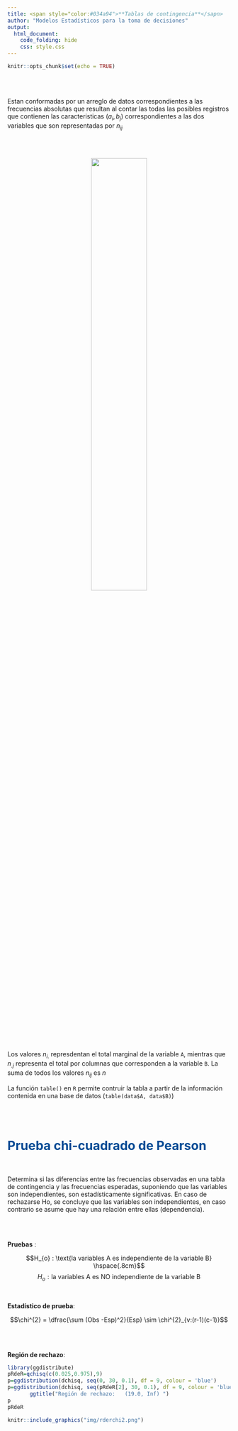 ```yaml
---
title: <span style="color:#034a94">**Tablas de contingencia**</sapn>
author: "Modelos Estadísticos para la toma de decisiones"
output:
  html_document:
    code_folding: hide
    css: style.css
---
```


```r
knitr::opts_chunk$set(echo = TRUE)
```

<br/><br/>

Estan conformadas por un arreglo de datos correspondientes a las frecuencias absolutas que resultan al contar las todas las posibles registros que contienen las caracteristicas  ($a_i,b_j$) correspondientes a las dos variables que son representadas por $n_{ij}$

<br/><br/>

<center>
![](img/tablaab.png){width=50%}
</center>

<br/><br/>

Los valores $n_{i.}$ represdentan el total marginal de la variable `A`, mientras que $n_{.j}$ representa el total por columnas que corresponden a la variable `B`. La suma de todos los valores $n_{ij}$ es $n$ 

La función `table()` en `R` permite contruir la tabla a partir de la información contenida en una base de datos (`table(data$A, data$B)`)

<br/><br/>

# <span style="color:#034a94">**Prueba chi-cuadrado de Pearson**</span>  

<br/>

Determina si las diferencias entre las frecuencias observadas en una tabla de contingencia y las frecuencias esperadas, suponiendo que las variables son independientes, son estadísticamente significativas. En caso de rechazarse Ho, se concluye que las variables son independientes, en caso contrario se asume que hay una relación entre ellas (dependencia).


<br/><br/>

**Pruebas** :

$$H_{o} : \text{la variables A es independiente de la variable B} \hspace{.8cm}$$ 
$$H_{o} : \text{la variables A es NO independiente de la variable B}$$

<br/>

**Estadístico de prueba**: 

$$\chi^{2} = \dfrac{\sum (Obs -Esp)^2}{Esp} \sim \chi^{2}_{v:(r-1)(c-1)}$$

<br/><br/>

**Región de rechazo**:

```r
library(ggdistribute)
pRdeR=qchisq(c(0.025,0.975),9)
p=ggdistribution(dchisq, seq(0, 30, 0.1), df = 9, colour = 'blue')
p=ggdistribution(dchisq, seq(pRdeR[2], 30, 0.1), df = 9, colour = 'blue', fill="blue", p=p)+
       ggtitle("Región de rechazo:   (19.0, Inf) ")
p
pRdeR
```


```r
knitr::include_graphics("img/rderchi2.png")
```


<br/><br/>
